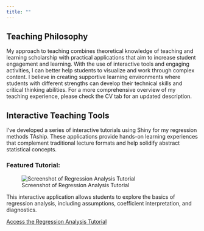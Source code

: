 ```yaml
---
title: ""
---
```


## Teaching Philosophy

My approach to teaching combines theoretical knowledge of teaching and learning scholarship with practical applications that aim to increase student engagement and learning. With the use of interactive tools and engaging activities, I can better help students to visualize and work through complex content. I believe in creating supportive learning environments where students with different strengths can develop their technical skills and critical thinking abilities. For a more comprehensive overview of my teaching experience, please check the CV tab for an updated description.

## Interactive Teaching Tools

I've developed a series of interactive tutorials using Shiny for my regression methods TAship. These applications provide hands-on learning experiences that complement traditional lecture formats and help solidify abstract statistical concepts.

### Featured Tutorial:

<div style="max-width: 650px;">
![Screenshot of Regression Analysis Tutorial](featured_tutorial.png)
</div>
This interactive application allows students to explore the basics of regression analysis, including assumptions, coefficient interpretation, and diagnostics.

[Access the Regression Analysis Tutorial](https://hmachado.shinyapps.io/week5/){.btn .btn-primary target="_blank"}
